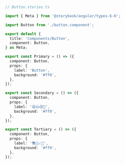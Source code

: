```ts
// Button.stories.ts

import { Meta } from '@storybook/angular/types-6-0';

import Button from './button.component';

export default {
  title: 'Components/Button',
  component: Button,
} as Meta;

export const Primary = () => ({
  component: Button,
  props: {
    label: 'Button',
    background: '#ff0',
  },
});

export const Secondary = () => ({
  component: Button,
  props: {
    label: '😄👍😍💯',
    background: '#ff0',
  },
});

export const Tertiary = () => ({
  component: Button,
  props: {
    label: '📚📕📈🤓',
    background: '#ff0',
  },
});
```
